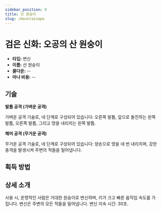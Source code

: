 ```yaml
---
sidebar_position: 9
title: 산 원숭이
slug: /mountainape
---
```


# 검은 신화: 오공의 산 원숭이

- **타입:** 변신
- **이름:** 산 원숭이
- **쿨다운:** --
- **마나 비용:** --

## 기술

**발톱 공격 (가벼운 공격)**

가벼운 공격 기술로, 네 단계로 구성되어 있습니다: 오른쪽 발톱, 앞으로 돌진하는 왼쪽 발톱, 오른쪽 발톱, 그리고 땅을 내리치는 왼쪽 발톱.

**해머 공격 (무거운 공격)**

무거운 공격 기술로, 네 단계로 구성되어 있습니다: 양손으로 땅을 네 번 내리치며, 강한 충격을 발생시켜 주변의 적들을 밀어냅니다.

## 획득 방법

## 상세 소개

사용 시, 운명적인 사람은 거대한 원숭이로 변신하며, 키가 크고 빠른 움직임 속도를 가집니다. 변신은 주변의 모든 적들을 밀어냅니다. 변신 지속 시간: 30초.